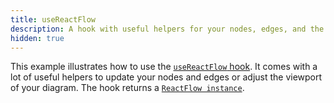 ```yaml
---
title: useReactFlow
description: A hook with useful helpers for your nodes, edges, and the viewport
hidden: true
---
```


This example illustrates how to use the [`useReactFlow` hook](/api-reference/hooks/use-react-flow). It comes with a lot of useful helpers to update your nodes and edges or adjust the viewport of your diagram. The hook returns a [`ReactFlow instance`](/api-reference/types/react-flow-instance).

<RemoteCodeViewer route="examples/misc/use-react-flow-hook" framework="react" />

